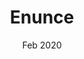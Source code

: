 ---
company: Hackathon Project
title: Enunce
date: Feb 2020
order: Feb 2020
porder: 9
description: [Application that used Google’s Speech-to-Text API to pinpoint mistakes in speech in over 35 different languages, Provided correct pronunciation audio for mistaken words to improve user communication over time]
journey: true
skills: [javascript, html, css, mongo]
new: [mongo]
company_short: n/a
type: Hackathon – Enunce
learned: working with blob data on the web, base 64 encoding, making ML api calls
repo: https://github.com/UTSCCSCC01/project-cloud-engineers
---